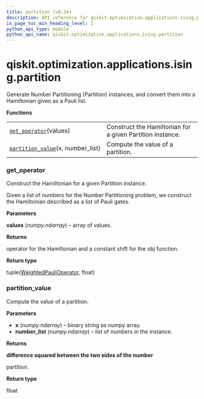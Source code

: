 ```yaml
---
title: partition (v0.24)
description: API reference for qiskit.optimization.applications.ising.partition in qiskit v0.24
in_page_toc_min_heading_level: 2
python_api_type: module
python_api_name: qiskit.optimization.applications.ising.partition
---
```


<span id="module-qiskit.optimization.applications.ising.partition" />

<span id="qiskit-optimization-applications-ising-partition" />

# qiskit.optimization.applications.ising.partition

Generate Number Partitioning (Partition) instances, and convert them into a Hamiltonian given as a Pauli list.

**Functions**

|                                                                                                                                                                            |                                                           |
| -------------------------------------------------------------------------------------------------------------------------------------------------------------------------- | --------------------------------------------------------- |
| [`get_operator`](#qiskit.optimization.applications.ising.partition.get_operator "qiskit.optimization.applications.ising.partition.get_operator")(values)                   | Construct the Hamiltonian for a given Partition instance. |
| [`partition_value`](#qiskit.optimization.applications.ising.partition.partition_value "qiskit.optimization.applications.ising.partition.partition_value")(x, number\_list) | Compute the value of a partition.                         |

### get\_operator

<Function id="qiskit.optimization.applications.ising.partition.get_operator" github="https://github.com/qiskit-community/qiskit-aqua/tree/stable/0.8/qiskit/optimization/applications/ising/partition.py" signature="get_operator(values)">
  Construct the Hamiltonian for a given Partition instance.

  Given a list of numbers for the Number Partitioning problem, we construct the Hamiltonian described as a list of Pauli gates.

  **Parameters**

  **values** (*numpy.ndarray*) – array of values.

  **Returns**

  operator for the Hamiltonian and a constant shift for the obj function.

  **Return type**

  tuple([WeightedPauliOperator](qiskit.aqua.operators.legacy.WeightedPauliOperator "qiskit.aqua.operators.legacy.WeightedPauliOperator"), float)
</Function>

### partition\_value

<Function id="qiskit.optimization.applications.ising.partition.partition_value" github="https://github.com/qiskit-community/qiskit-aqua/tree/stable/0.8/qiskit/optimization/applications/ising/partition.py" signature="partition_value(x, number_list)">
  Compute the value of a partition.

  **Parameters**

  *   **x** (*numpy.ndarray*) – binary string as numpy array.
  *   **number\_list** (*numpy.ndarray*) – list of numbers in the instance.

  **Returns**

  **difference squared between the two sides of the number**

  partition.

  **Return type**

  float
</Function>

